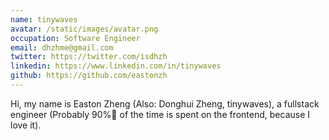 ```yaml
---
name: tinywaves
avatar: /static/images/avatar.png
occupation: Software Engineer
email: dhzhme@gmail.com
twitter: https://twitter.com/isdhzh
linkedin: https://www.linkedin.com/in/tinywaves
github: https://github.com/eastonzh
---
```


Hi, my name is Easton Zheng (Also: Donghui Zheng, tinywaves), a fullstack engineer (Probably 90%🤪 of the time is spent on the frontend, because I love it).
